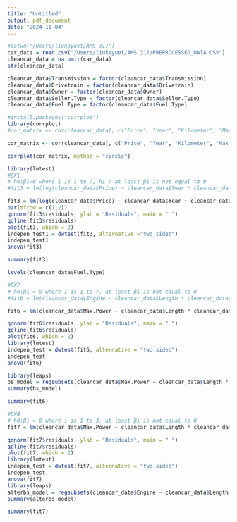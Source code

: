 ```yaml
---
title: "Untitled"
output: pdf_document
date: "2024-11-04"
---
```


```r
#setwd("/Users/liukayuet/AMS 317")
car_data = read.csv("/Users/liukayuet/AMS 317/PREPROCESSED_DATA.CSV")
cleancar_data = na.omit(car_data)
str(cleancar_data)
```


```r
cleancar_data$Transmission = factor(cleancar_data$Transmission)
cleancar_data$Drivetrain = factor(cleancar_data$Drivetrain)
cleancar_data$Owner = factor(cleancar_data$Owner)
cleancar_data$Seller.Type = factor(cleancar_data$Seller.Type)
cleancar_data$Fuel.Type = factor(cleancar_data$Fuel.Type)

#install.packages("corrplot")
library(corrplot)
#cor_matrix <- cor(cleancar_data[, c("Price", "Year", "Kilometer", "Max.Power","Engine", "Length", "Fuel.Tank.Capacity", "Width", "Height")]) 

cor_matrix <- cor(cleancar_data[, c("Price", "Year", "Kilometer", "Max.Power","Engine", "Length", "Fuel.Tank.Capacity", "Width", "Height")])

corrplot(cor_matrix, method = "circle")


```

```r
library(lmtest)
#EX1
# h0:βi=0 where i is 1 to 7, h1 : at least βi is not equal to 0
#fit3 = lm(log(cleancar_data$Price) ~ cleancar_data$Year * cleancar_data$Kilometer * cleancar_data$Fuel.Type, data = cleancar_data)

fit3 = lm(log(cleancar_data$Price) ~ cleancar_data$Year + cleancar_data$Kilometer + cleancar_data$Fuel.Type, data = cleancar_data)
par(mfrow = c(1,2))
qqnorm(fit3$residuals, ylab = "Residuals", main = " ")
qqline(fit3$residuals)
plot(fit3, which = 2)
indepen_test1 = dwtest(fit3, alternative ="two.sided")
indepen_test1
anova(fit3)
```


```r
summary(fit3)
```

```r
levels(cleancar_data$Fuel.Type)
```

```r
#EX2
# h0:βi = 0 where i is 1 to 7, at least βi is not eaual to 0 
#fit6 = lm(cleancar_data$Engine ~ cleancar_data$Length * cleancar_data$Fuel.Tank.Capacity * cleancar_data$Width, data = cleancar_data)

fit6 = lm(cleancar_data$Max.Power ~ cleancar_data$Length * cleancar_data$Fuel.Tank.Capacity * cleancar_data$Width, data = cleancar_data)

qqnorm(fit6$residuals, ylab = "Residuals", main = " ")
qqline(fit6$residuals)
plot(fit6, which = 2)
library(lmtest)
indepen_test = dwtest(fit6, alternative = "two.sided")
indepen_test
anova(fit6)

library(leaps)
bs_model = regsubsets(cleancar_data$Max.Power ~ cleancar_data$Length * cleancar_data$Fuel.Tank.Capacity * cleancar_data$Width, data = cleancar_data, nbest = 3)
summary(bs_model)

summary(fit6)
```


```r
#EX4
# h0:βi = 0 where i is 1 to 3, at least βi is not eaual to 0 
fit7 = lm(cleancar_data$Max.Power ~ cleancar_data$Length * cleancar_data$Fuel.Tank.Capacity, data = cleancar_data)

qqnorm(fit7$residuals, ylab = "Residuals", main = " ")
qqline(fit7$residuals)
plot(fit7, which = 2)
library(lmtest)
indepen_test = dwtest(fit7, alternative = "two.sided")
indepen_test
anova(fit7)
library(leaps)
alterbs_model = regsubsets(cleancar_data$Engine ~ cleancar_data$Length * cleancar_data$Fuel.Tank.Capacity, data = cleancar_data, nbest = 3)
summary(alterbs_model)

summary(fit7)
```

